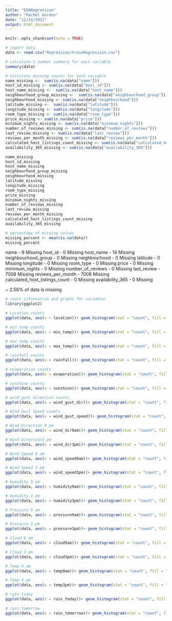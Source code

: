 ```yaml
---
title: "EDARegression"
author: "Rachel Gordon"
date: "12/14/2021"
output: html_document
---
```


```r
knitr::opts_chunk$set(echo = TRUE)
```

```r
# import data
data <- read.csv("Regression/trainRegression.csv")
```

```r
# calculate 5 number summary for each variable
summary(data)
```

```r
# Calculate missing counts for each variable
name_missing <-  sum(is.na(data["name"]))
host_id_missing <- sum(is.na(data["host_id"]))
host_name_missing <-  sum(is.na(data["host_name"]))
neighbourhood_group_missing <-  sum(is.na(data["neighbourhood_group"]))
neighbourhood_missing <- sum(is.na(data["neighbourhood"]))
latitude_missing <-  sum(is.na(data["latitude"]))
longitude_missing <- sum(is.na(data["longitude"]))
room_type_missing <- sum(is.na(data["room_type"]))
price_missing <- sum(is.na(data["price"]))
minimum_nights_missing <- sum(is.na(data["minimum_nights"]))
number_of_reviews_missing <- sum(is.na(data["number_of_reviews"]))
last_review_missing <- sum(is.na(data["last_review"]))
reviews_per_month_missing <- sum(is.na(data["reviews_per_month"]))
calculated_host_listings_count_missing <- sum(is.na(data["calculated_host_listings_count"]))
availability_365_missing <- sum(is.na(data["availability_365"]))

name_missing
host_id_missing
host_name_missing
neighbourhood_group_missing
neighbourhood_missing
latitude_missing
longitude_missing
room_type_missing
price_missing
minimum_nights_missing
number_of_reviews_missing
last_review_missing
reviews_per_month_missing
calculated_host_listings_count_missing
availability_365_missing

# percentage of missing values
missing_percent <- mean(is.na(data))
missing_percent
```

name - 9 Missing
host_id - 0 Missing
host_name - 14 Missing
neighbourhood_group - 0 Missing
neighbourhood - 0 Missing
latitude - 0 Missing
longitude - 0 Missing
room_type - 0 Missing
price - 0 Missing
minimum_nights - 0 Missing
number_of_reviews - 0 Missing
last_review - 7008 Missing
reviews_per_month - 7008 Missing
calculated_host_listings_count - 0 Missing
availability_365 - 0 Missing

~ 2.56% of data is missing


```r
# count information and graphs for variables
library(ggplot2)

# Location counts
ggplot(data, aes(x = location))+ geom_histogram(stat = "count", fill = "tomato2")+ theme(axis.text.x = element_text(angle = 90, vjust = 0.5, hjust=1)) + coord_flip()+ggtitle("Location")

# min_temp counts
ggplot(data, aes(x = min_temp))+ geom_histogram(stat = "count", fill = "tomato2")+ theme(axis.text.x = element_text(angle = 90, vjust = 0.5, hjust=1)) + coord_flip()+ggtitle("Min Temp")

# max_temp counts
ggplot(data, aes(x = max_temp))+ geom_histogram(stat = "count", fill = "tomato2")+ theme(axis.text.x = element_text(angle = 90, vjust = 0.5, hjust=1)) + coord_flip()+ggtitle("Max Temp")

# rainfall counts
ggplot(data, aes(x = rainfall))+ geom_histogram(stat = "count", fill = "tomato2")+ theme(axis.text.x = element_text(angle = 90, vjust = 0.5, hjust=1)) + coord_flip() +ggtitle("Rainfall") + xlim(0,15) + ylim(0,100)

# evaporation counts
ggplot(data, aes(x = evaporation))+ geom_histogram(stat = "count", fill = "tomato2")+ theme(axis.text.x = element_text(angle = 90, vjust = 0.5, hjust=1)) + coord_flip() +ggtitle("Evaporation") 

# sunshine counts
ggplot(data, aes(x = sunshine))+ geom_histogram(stat = "count", fill = "tomato2")+ theme(axis.text.x = element_text(angle = 90, vjust = 0.5, hjust=1)) + coord_flip() +ggtitle("Sunshine") 

# wind gust direction counts
ggplot(data, aes(x = wind_gust_dir))+ geom_histogram(stat = "count", fill = "tomato2")+ theme(axis.text.x = element_text(angle = 90, vjust = 0.5, hjust=1)) + coord_flip() +ggtitle("Wind Gust Direction") 

# Wind Gust Speed counts
ggplot(data, aes(x = wind_gust_speed))+ geom_histogram(stat = "count", fill = "tomato2")+ theme(axis.text.x = element_text(angle = 90, vjust = 0.5, hjust=1)) + coord_flip() +ggtitle("Wind Gust Speed") 

# Wind Direction 9 am
ggplot(data, aes(x = wind_dir9am))+ geom_histogram(stat = "count", fill = "tomato2")+ theme(axis.text.x = element_text(angle = 90, vjust = 0.5, hjust=1)) + coord_flip() +ggtitle("Wind Direction 9 am") 

# Wind Direction3 pm
ggplot(data, aes(x = wind_dir3pm))+ geom_histogram(stat = "count", fill = "tomato2")+ theme(axis.text.x = element_text(angle = 90, vjust = 0.5, hjust=1)) + coord_flip() +ggtitle("Wind Direction 3 pm") 

# Wind Speed 9 am
ggplot(data, aes(x = wind_speed9am))+ geom_histogram(stat = "count", fill = "tomato2")+ theme(axis.text.x = element_text(angle = 90, vjust = 0.5, hjust=1)) + coord_flip() +ggtitle("Wind Speed 9 am") 

# Wind Speed 3 pm
ggplot(data, aes(x = wind_speed3pm))+ geom_histogram(stat = "count", fill = "tomato2")+ theme(axis.text.x = element_text(angle = 90, vjust = 0.5, hjust=1)) + coord_flip() +ggtitle("Wind Speed 3 pm") 

# Humidity 9 am
ggplot(data, aes(x = humidity9am))+ geom_histogram(stat = "count", fill = "tomato2")+ theme(axis.text.x = element_text(angle = 90, vjust = 0.5, hjust=1)) + coord_flip() +ggtitle("Humidity 9 am") 

# Humidity 3 pm
ggplot(data, aes(x = humidity3pm))+ geom_histogram(stat = "count", fill = "tomato2")+ theme(axis.text.x = element_text(angle = 90, vjust = 0.5, hjust=1)) + coord_flip() +ggtitle("Humidity 3 pm") 

# Pressure 9 am
ggplot(data, aes(x = pressure9am))+ geom_histogram(stat = "count", fill = "tomato2")+ theme(axis.text.x = element_text(angle = 90, vjust = 0.5, hjust=1)) + coord_flip() +ggtitle("Pressure 9 am") 

# Pressure 3 pm
ggplot(data, aes(x = pressure3pm))+ geom_histogram(stat = "count", fill = "tomato2")+ theme(axis.text.x = element_text(angle = 90, vjust = 0.5, hjust=1)) + coord_flip() +ggtitle("Pressure 3 pm") 

# Cloud 9 am
ggplot(data, aes(x = cloud9am))+ geom_histogram(stat = "count", fill = "tomato2")+ theme(axis.text.x = element_text(angle = 90, vjust = 0.5, hjust=1)) + coord_flip() +ggtitle("Cloud 9 am") 

# Cloud 3 pm
ggplot(data, aes(x = cloud3pm))+ geom_histogram(stat = "count", fill = "tomato2")+ theme(axis.text.x = element_text(angle = 90, vjust = 0.5, hjust=1)) + coord_flip() +ggtitle("Cloud 3 pm")

# Temp 9 am
ggplot(data, aes(x = temp9am))+ geom_histogram(stat = "count", fill = "tomato2")+ theme(axis.text.x = element_text(angle = 90, vjust = 0.5, hjust=1)) + coord_flip() +ggtitle("Temp 9 am")

# Temp 3 pm
ggplot(data, aes(x = temp3pm))+ geom_histogram(stat = "count", fill = "tomato2")+ theme(axis.text.x = element_text(angle = 90, vjust = 0.5, hjust=1)) + coord_flip() +ggtitle("Temp 3 pm")

# rain today
ggplot(data, aes(x = rain_today))+ geom_histogram(stat = "count", fill = "tomato2")+ theme(axis.text.x = element_text(angle = 90, vjust = 0.5, hjust=1)) + coord_flip() +ggtitle("Rain Today")

# rain tomorrow
ggplot(data, aes(x = rain_tomorrow))+ geom_histogram(stat = "count", fill = "tomato2")+ theme(axis.text.x = element_text(angle = 90, vjust = 0.5, hjust=1)) + coord_flip() +ggtitle("Rain Tomorrow")
```

